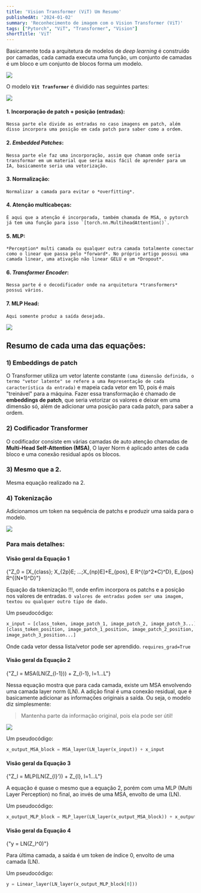 ```yaml
---
title: 'Vision Transformer (ViT) Um Resumo'
publishedAt: '2024-01-02'
summary: 'Reconhecimento de imagem com o Vision Transformer (ViT)'
tags: ["Pytorch", "ViT", "Transformer", "Vision"]
shortTitle: 'ViT'
---
```


Basicamente toda a arquitetura de modelos de *deep learning* é construído por camadas,
cada camada executa uma função, um conjunto de camadas é um bloco e um conjunto
de blocos forma um modelo.

<Image rounded width={600} height={400} caption="Blocos do Transformers" src="/blog/transformer/blocks.png" />

O modelo **`Vit Tranformer`** é dividido nas seguintes partes:

<Image rounded width={600} height={400} caption="Blocos do Transformers" src="/blog/transformer/block.png" />

#### 1. **Incorporação de patch + posição (entradas):**

    Nessa parte ele divide as entradas no caso imagens em patch, além disso incorpora uma posição em cada patch para saber como a ordem.

#### 2. ***Embedded Patches*:**

    Nessa parte ele faz uma incorporação, assim que chamam onde seria transformar em um material que seria mais fácil de aprender para um IA, basicamente seria uma vetorização.

#### 3. **Normalização:**

    Normalizar a camada para evitar o *overfitting*.

#### 4. **Atenção multicabeças:**

    É aqui que a atenção é incorporada, também chamada de MSA, o pytorch já tem uma função para isso `[torch.nn.MultiheadAttention()`.

#### 5. **MLP:**

    *Perception* multi camada ou qualquer outra camada totalmente conectar como o linear que passa pelo *forward*. No próprio artigo possui uma camada linear, uma ativação não linear GELU e um *Dropout*.

#### 6. ***Transformer Encoder*:**

    Nessa parte é o decodificador onde na arquitetura *transformers* possui vários.

#### 7. **MLP Head:**

    Aqui somente produz a saída desejada.

<Image rounded width={600} height={400} caption="4 Equações Gerais" src="/blog/transformer/math.png" />

## Resumo de cada uma das equações:

### 1) Embeddings de patch
O Transformer utiliza um vetor latente constante `(uma dimensão definida, o termo "vetor latente" se refere a uma
Representação de cada característica da entrada)` e mapeia cada vetor em 1D, pois é mais "treinável" para a máquina. 
Fazer essa transformação é chamado de **embeddings de patch**, que seria vetorizar os valores e deixar em uma dimensão só, além de 
adicionar uma posição para cada patch, para saber a ordem.

### 2) Codificador Transformer
O codificador consiste em várias camadas de auto atenção chamadas de **Multi-Head Self-Attention (MSA)**,
O layer Norm é aplicado antes de cada bloco e uma conexão residual após os blocos.

### 3) Mesmo que a 2.
Mesma equação realizado na 2.

### 4) Tokenização
Adicionamos um token na sequência de patchs e produzir uma saída para o modelo.

<Image rounded width={600} height={400} caption="Relação dos blocos" src="/blog/transformer/equations.png" />

### Para mais detalhes:

#### Visão geral da Equação 1

<MathBlock caption="Equação Z0">
  {"Z_0 = [X_{class}; X_{2p}E; ...;X_{np}E]+E_{pos}, E R^{(p^2*C)^D}, E_{pos} R^{(N*1)^D}"}
</MathBlock>

Equação da tokenização !!!, onde enfim incorpora os patchs e a posição nos valores de entradas.
`O valores de entradas podem ser uma imagem, textou ou qualquer outro tipo de dado.`

Um pseudocódigo:

```python
x_input = [class_token, image_patch_1, image_patch_2, image_patch_3...] + 
[class_token_position, image_patch_1_position, image_patch_2_position, 
image_patch_3_position...]
``` 

Onde cada vetor dessa lista/vetor pode ser aprendido. `requires_grad=True`

#### Visão geral da Equação 2

<MathBlock caption="Equação Zl">
  {"Z_l = MSA(LN(Z_{l-1})) + Z_{l-1}, l=1...L"}
</MathBlock>

Nessa equação mostra que para cada camada, existe um MSA envolvendo uma camada layer norm (LN).
A adição final é uma conexão residual, que é basicamente adicionar as informações originais a saída. Ou seja, o modelo
diz simplesmente:
> Mantenha parte da informação original, pois ela pode ser útil!

<Image rounded width={600} height={400} caption="Conexão residual" src="/blog/transformer/residual.png" />

Um pseudocódigo:
```python
x_output_MSA_block = MSA_layer(LN_layer(x_input)) + x_input
```
#### Visão geral da Equação 3

<MathBlock caption="Equação Zl">
  {"Z_l = MLP(LN(Z_{l}')) + Z_{l}, l=1...L"}
</MathBlock>

A equação é quase o mesmo que a equação 2, porém com uma MLP (Multi Layer Perception) no final, ao invés de uma MSA, envolto de uma (LN).

Um pseudocódigo:
```python
x_output_MLP_block = MLP_layer(LN_layer(x_output_MSA_block)) + x_output_MSA_block
```
#### Visão geral da Equação 4

<MathBlock caption="Equação final">
  {"y = LN(Z_l^0)"}
</MathBlock>

Para última camada, a saída é um token de índice 0, envolto de uma camada (LN).

Um pseudocódigo:
```python
y = Linear_layer(LN_layer(x_output_MLP_block[0]))
```